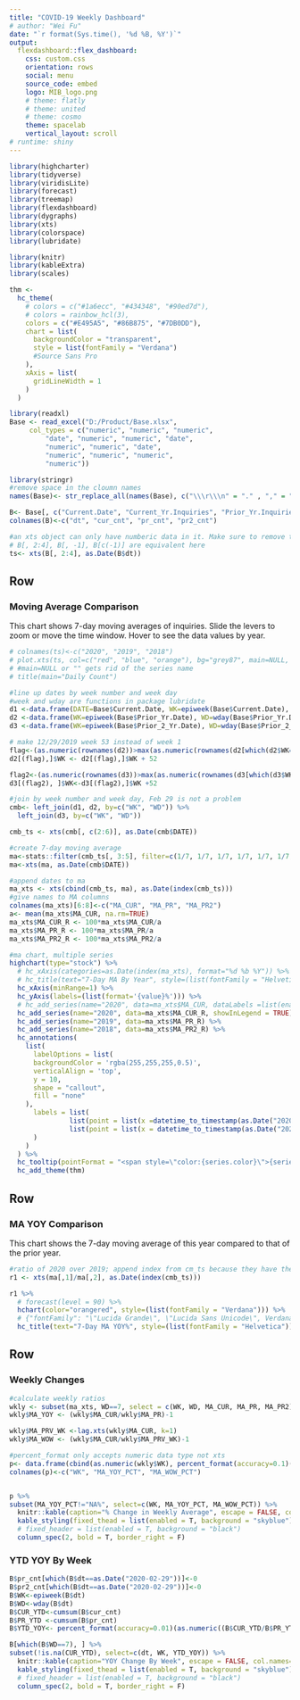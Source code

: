 ---
title: "COVID-19 Weekly Dashboard"
# author: "Wei Fu"
date: "`r format(Sys.time(), '%d %B, %Y')`"
output: 
  flexdashboard::flex_dashboard:
    css: custom.css
    orientation: rows
    social: menu
    source_code: embed
    logo: MIB_logo.png
    # theme: flatly
    # theme: united
    # theme: cosmo
    theme: spacelab
    vertical_layout: scroll
# runtime: shiny
---
```{r setup, include=FALSE}


library(highcharter)
library(tidyverse)
library(viridisLite)
library(forecast)
library(treemap)
library(flexdashboard)
library(dygraphs)
library(xts)
library(colorspace)
library(lubridate)

library(knitr)
library(kableExtra)
library(scales)

thm <- 
  hc_theme(
    # colors = c("#1a6ecc", "#434348", "#90ed7d"),
    # colors = rainbow_hcl(3),
    colors = c("#E495A5", "#86B875", "#7DB0DD"),
    chart = list(
      backgroundColor = "transparent",
      style = list(fontFamily = "Verdana")
      #Source Sans Pro
    ),
    xAxis = list(
      gridLineWidth = 1
    )
  )

library(readxl)
Base <- read_excel("D:/Product/Base.xlsx", 
     col_types = c("numeric", "numeric", "numeric", 
         "date", "numeric", "numeric", "date", 
         "numeric", "numeric", "date", 
         "numeric", "numeric", "numeric", 
         "numeric"))

library(stringr)
#remove space in the cloumn names
names(Base)<- str_replace_all(names(Base), c("\\\r\\\n" = "." , "," = "", " "="_" ))

B<- Base[, c("Current.Date", "Current_Yr.Inquiries", "Prior_Yr.Inquiries", "Prior_2_Yr.Inquiries")]
colnames(B)<-c("dt", "cur_cnt", "pr_cnt", "pr2_cnt")

#an xts object can only have numberic data in it. Make sure to remove the date column because it will be converted to a character data type
# B[, 2:4], B[, -1], B[c(-1)] are equivalent here
ts<- xts(B[, 2:4], as.Date(B$dt))

```


<!-- Weekly -->
<!-- =====================================  -->

Row {data-height=600}
-----------------------------------------------------------------------

### Moving Average Comparison
This chart shows 7-day moving averages of inquiries. Slide the levers to zoom or move the time window. Hover to see the data values by year.

```{r}

# colnames(ts)<-c("2020", "2019", "2018")
# plot.xts(ts, col=c("red", "blue", "orange"), bg="grey87", main=NULL, legend.loc = "topleft")
# #main=NULL or "" gets rid of the series name 
# title(main="Daily Count")

#line up dates by week number and week day
#week and wday are functions in package lubridate
d1 <-data.frame(DATE=Base$Current.Date, WK=epiweek(Base$Current.Date), WD=wday(Base$Current.Date), CNT2020=Base$Current_Yr.Inquiries)
d2 <-data.frame(WK=epiweek(Base$Prior_Yr.Date), WD=wday(Base$Prior_Yr.Date), CNT2019=Base$Prior_Yr.Inquiries)
d3 <-data.frame(WK=epiweek(Base$Prior_2_Yr.Date), WD=wday(Base$Prior_2_Yr.Date), CNT2018=Base$Prior_2_Yr.Inquiries)

# make 12/29/2019 week 53 instead of week 1
flag<-(as.numeric(rownames(d2))>max(as.numeric(rownames(d2[which(d2$WK==52), ]))))
d2[(flag),]$WK <- d2[(flag),]$WK + 52

flag2<-(as.numeric(rownames(d3))>max(as.numeric(rownames(d3[which(d3$WK==52), ]))))
d3[(flag2), ]$WK<-d3[(flag2),]$WK +52

#join by week number and week day, Feb 29 is not a problem
cmb<- left_join(d1, d2, by=c("WK", "WD")) %>% 
  left_join(d3, by=c("WK", "WD"))

cmb_ts <- xts(cmb[, c(2:6)], as.Date(cmb$DATE))

#create 7-day moving average
ma<-stats::filter(cmb_ts[, 3:5], filter=c(1/7, 1/7, 1/7, 1/7, 1/7, 1/7, 1/7), sides=1)
ma<-xts(ma, as.Date(cmb$DATE))

#append dates to ma
ma_xts <- xts(cbind(cmb_ts, ma), as.Date(index(cmb_ts)))
#give names to MA columns
colnames(ma_xts)[6:8]<-c("MA_CUR", "MA_PR", "MA_PR2")
a<- mean(ma_xts$MA_CUR, na.rm=TRUE)
ma_xts$MA_CUR_R <- 100*ma_xts$MA_CUR/a
ma_xts$MA_PR_R <- 100*ma_xts$MA_PR/a
ma_xts$MA_PR2_R <- 100*ma_xts$MA_PR2/a

#ma chart, multiple series
highchart(type="stock") %>% 
  # hc_xAxis(categories=as.Date(index(ma_xts), format="%d %b %Y")) %>%
  # hc_title(text="7-Day MA By Year", style=(list(fontFamily = "Helvetica")))  %>%
  hc_xAxis(minRange=1) %>%
  hc_yAxis(labels=(list(format='{value}%'))) %>%
  # hc_add_series(name="2020", data=ma_xts$MA_CUR, dataLabels =list(enabled = TRUE, format='{point.y:.2f}')) %>%
  hc_add_series(name="2020", data=ma_xts$MA_CUR_R, showInLegend = TRUE) %>% 
  hc_add_series(name="2019", data=ma_xts$MA_PR_R) %>%
  hc_add_series(name="2018", data=ma_xts$MA_PR2_R) %>%
  hc_annotations(
    list(
      labelOptions = list(
      backgroundColor = 'rgba(255,255,255,0.5)',
      verticalAlign = 'top',
      y = 10,
      shape = "callout",
      fill = "none"
    ),
      labels = list(
               list(point = list(x =datetime_to_timestamp(as.Date("2020-04-10")), y = 85, xAxis = 0, yAxis = 0), text = "2020 Good Friday"),
               list(point = list(x = datetime_to_timestamp(as.Date("2020-05-25")), y = 80, xAxis = 0, yAxis = 0), text = "2020 Memorial Day")
      )
    )
  ) %>%
  hc_tooltip(pointFormat = "<span style=\"color:{series.color}\">{series.name}</span>: {point.y:.2f}%") %>%
  hc_add_theme(thm)

```

Row {data-height=600}
-----------------------------------------------------------------------

### MA YOY Comparison

This chart shows the 7-day moving average of this year compared to that of the prior year.
```{r}


#ratio of 2020 over 2019; append index from cm_ts because they have the same length
r1 <- xts(ma[,1]/ma[,2], as.Date(index(cmb_ts)))

r1 %>% 
  # forecast(level = 90) %>% 
  hchart(color="orangered", style=(list(fontFamily = "Verdana"))) %>%
  # {"fontFamily": "\"Lucida Grande\", \"Lucida Sans Unicode\", Verdana, Arial, Helvetica, sans-serif","fontSize":"12px"}.
  hc_title(text="7-Day MA YOY%", style=(list(fontFamily = "Helvetica"))) 

```


Row {.tabset .tabset-fade data-height=800}
-------------------------------------


### Weekly Changes

```{r}
#calculate weekly ratios
wkly <- subset(ma_xts, WD==7, select = c(WK, WD, MA_CUR, MA_PR, MA_PR2))
wkly$MA_YOY <- (wkly$MA_CUR/wkly$MA_PR)-1

wkly$MA_PRV_WK <-lag.xts(wkly$MA_CUR, k=1)
wkly$MA_WOW <- (wkly$MA_CUR/wkly$MA_PRV_WK)-1

#percent_format only accepts numeric data type not xts
p<- data.frame(cbind(as.numeric(wkly$WK), percent_format(accuracy=0.1)(as.numeric(wkly$MA_YOY)), percent_format(accuracy=0.1)(as.numeric(wkly$MA_WOW))))
colnames(p)<-c("WK", "MA_YOY_PCT", "MA_WOW_PCT")


p %>%
subset(MA_YOY_PCT!="NA%", select=c(WK, MA_YOY_PCT, MA_WOW_PCT)) %>%
  knitr::kable(caption="% Change in Weekly Average", escape = FALSE, col.names=c("Week", "Year Over Year %", "Over Previous Week %"),row.names = FALSE, align="c") %>%
  kable_styling(fixed_thead = list(enabled = T, background = "skyblue"), bootstrap_options=c("striped", "hover", "condensed", "responsive")) %>%
  # fixed_header = list(enabled = T, background = "black")  
  column_spec(2, bold = T, border_right = F) 

```

### YTD YOY By Week {data-height=350}

```{r}
B$pr_cnt[which(B$dt==as.Date("2020-02-29"))]<-0
B$pr2_cnt[which(B$dt==as.Date("2020-02-29"))]<-0
B$WK<-epiweek(B$dt)
B$WD<-wday(B$dt)
B$CUR_YTD<-cumsum(B$cur_cnt)
B$PR_YTD <-cumsum(B$pr_cnt)
B$YTD_YOY<- percent_format(accuracy=0.01)(as.numeric((B$CUR_YTD/B$PR_YTD)-1))

B[which(B$WD==7), ] %>%
subset(!is.na(CUR_YTD), select=c(dt, WK, YTD_YOY)) %>%
  knitr::kable(caption="YOY Change By Week", escape = FALSE, col.names=c("Date","Week", "YTD YOY %"), row.names = FALSE, align = "c") %>%
  kable_styling(fixed_thead = list(enabled = T, background = "skyblue"), bootstrap_options=c("striped", "hover", "condensed", "responsive")) %>%
  # fixed_header = list(enabled = T, background = "black")  
  column_spec(2, bold = T, border_right = F) 

```

